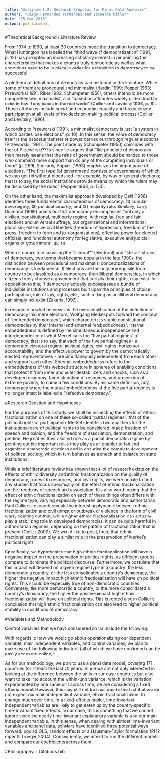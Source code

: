 ```yaml
---
title: "Assignment 2: Research Proposal for Final Data Analysis"
authors: "Diego Fernandez Fernandez and Isabelle Miller"
date: "25 Mar 2016"
output: pdf_document
---
```


#Theoretical Background / Literature Review

From 1974 to 1990, at least 30 countries made the transition to democracy. What Huntington has labelled the "third wave of democratization" (1991, p. 12) has prompted an increasing scholarly interest in pinpointing the characteristics that makes a country truly democratic as well as what conditions need to be in place in order for a transition to democracy to be successful. 

A plethora of definitions of democracy can be found in the literature. While some of them are procedural and minimalist (Hardin 1999; Popper 1963; Przeworksi 1991; Riker 1982; Schumpeter 1950), others intend to be more comprehensive, maximalist, and "based on attributes widely understood to exist in few if any cases in the real world" (Collier and Levitsky 1996, p. 8). Those attributes include social and economic equality and broad citizen participation at all levels of the decision-making political process (Collier and Levitsky, 1996). 

According to Przeworski (1991), a minimalist democracy is just "a system in which parties lose elections" (p. 10). In this sense, the value of democracy itself is the peaceful transfer of power carried out through regular elections (Przeworski, 1991). The point made by Schumpeter (1950) coincides with that of Przeworski???s since he argues that "the principle of democracy then merely means that the reins of government should be handed to those who command more support than do any of the competing individuals or team" (p. 269). Similarly, Popper (1963) emphasizes the importance of elections.  "The first type [of government] consists of governments of which we can get rid without bloodshed- for example, by way of general elections; that is to say, the social institutions provide means by which the rulers may be dismissed by the ruled" (Popper 1963, p. 124). 

On the other hand, the maximalist approach developed by Dahl (1956) identifies three fundamental characteristics of democracy: (1) popular sovereignty, (2) political equality, and (3) majority rule. Similarly, Larry Diamond (1999) points out that democracy encompasses "not only a civilian, constitutional, multiparty regime, with regular, free and fair elections and universal suffrage, but organizational and informational pluralism; extensive civil liberties (freedom of expression, freedom of the press, freedom to form and join organizations); effective power for elected officials; and functional autonomy for legislative, executive and judicial organs of government" (p. 11).

When it comes to discussing the "illiberal"" (electoral) and "liberal" strains of democracy, two terms that became popular in the late 1990s, the distinction between procedural and maximalist conceptualizations of democracy is fundamental. If elections are the only prerequisite for a country to be classified as a democracy, then illiberal democracies, in which citizens freely choose a government that curtails their rights, may exist. In opposition to this, if democracy actually encompasses a bundle of indivisible institutions and processes built upon the principles of choice, participation, rule of law, rights, etc., such a thing as an illiberal democracy can simply not exist (Zakaria, 1997).

In response to what he views as the oversimplification of the definition of democracy into mere elections, Wolfgang Merkel puts forward the concept of "embedded democracy", which characterizes stable constitutional democracies by their internal and external "embeddedness". Internal embeddedness is defined by the simultaneous independence and interdependence of what Merkel calls the "five partial regimes" of democracy; that is to say, that each of the five partial regimes - a democratic electoral regime, political rights, civil rights, horizontal accountability, and the effective power to govern by the democratically elected representatives - are simultaneously independent from each other and support each other. External embeddedness refers to the embeddedness of this webbed structure in spheres of enabling conditions that protect it from inner and outer destabilizers and shocks, such as a developed economy, fair distribution of resources, and prevention of extreme poverty, to name a few conditions. By his same definition, any democracy where the mutual embeddedness of the five partial regimes is no longer intact is labelled a "defective democracy."

#Research Question and Hypotheses

For the purposes of this study, we shall be inspecting the effects of ethnic fractionalization on one of these so-called "partial regimes": that of the political rights of participation. Merkel identifies two qualifiers for the institutional core of political rights to be considered intact: freedom of speech and opinion, and the freedom of association, demonstration, and petition. He justifies their allotted role as a partial democratic regime by pointing out the important roles they play as an enabler to fair and organized democratic elections and in ensuring the complete development of political society, which in turn behaves as a check and balance on state institutions. 

While a brief literature review has shown that a lot of research exists on the effects of ethnic diversity and ethnic fractionalization on the quality of democracy, access to resources, and civil rights, we were unable to find any studies that focus specifically on the effect of ethnic fractionalization on the freedoms of speech and association. It is also worth noting that the effect of ethnic fractionalization on each of these things often differs with the regime type, varying especially between democratic and authoritarian. Paul Collier's research reveals the interesting dynamic between ethnic fractionalization and civil unrest or outbreak of violence in the form of civil wars, pointing out that, while higher ethnic fractionalization can actually play a stabilizing role in developed democracies, it can be quite harmful in authoritarian regimes, depending on the pattern of fractionalization that is present (Collier 2000). We would like to posit, then, that ethnic fractionalization can play a similar role in the preservation of Merkel's political rights. 

Specifically, we hypothesize that high ethnic fractionalization will have a negative impact on the preservation of political rights, as different groups compete to dominate the political discourse. Furthermore, we postulate that this impact will depend on a given regime type in a country: the less democratic a country, or the less consolidated a country's democracy, the higher the negative impact high ethnic fractionalization will have on political rights. This should be especially true of non-democratic countries. Conversely, the more democratic a country, or the more consolidated a country's democracy, the higher the positive impact high ethnic fractionalization will have on political rights. This is rooted also in Collier's conclusion that high ethnic fractionalization can also lead to higher political stability in conditions of democracy.

#Variables and Methodology

Control variables that we have considered so far include the following: \itemize{
\item{Linguistic fractionalization}{ - while linguistic identity may often overlap with ethnic identity, it also often plays a unifying role in multi-ethnic societies. This unifying role may, in turn, affect the intergroup competition and conflict that we theorize may play a negative role on political rights. However, the risk of multicollinearity will likely have to be accounted for and monitored. We also considered religious fractionalization as a similar control variable, but concluded that religious correlation to ethnicity is often much higher than linguistic correlation and therefore the probability of collinearity problems would be too high.}

\item{Economic inequality}{ - economic inequality serves to exacerbate any sort of inter-societal or intergroup divisions or differences, and we suspect that with ethnicity this would be no different. Therefore, it would be important to include it among our control variables.}

\item{Income per capita}{ - lack of wealth can produce general dissatisfaction and conflict among a population, and in turn also exacerbate intergroup conflict. We would also want to control for its residual effects.}

\item{Judicial independence}{ - judicial independence serves, here, as a proxy for horizontal accountability, which in turn guarantees the ability of the state to keep itself in check. As a control variable, it would help control for the role of the state in the possible suppression of political rights.}

\item{Indicators of government accountability}{ - these would play a similar role to judicial independence in controlling for the role of the state in other positively or negatively determining the preservation of political rights.}
}


With regards to how we would go about operationalizing our dependent variable, main independent variables, and control variables, we plan to make use of the following indicators (all of which we have confirmed can be easily accessed online): \itemize{
\item{Dependent variable}{ - as we have already said, according to Merkel???s strict definition, political rights shall consist for the purposes of this study of the freedom of speech and opinion on the one hand, and the freedom of association, demonstration, and petition on the other hand. Since the majority of political rights variables that we have found encompass more dimensions than those (that is to say, are somewhat broader than our selected definition), we have decided to depend upon Freedom House???s Freedom of the Press variable as a proxy for freedom of speech and opinion. Nevertheless, we also intend to run the second dimension, freedom of association, demonstration, and petition, as alternative dependent variable to serve as a robustness check. As a proxy for this, we shall use Freedom House???s Associational and Organizational Rights variable.}

\item{Main independent variable}{ - for ethnic fractionalization, we plan to use the indicator developed in 2003 by Alesina et al. Their variable ranges from 0 to 1, 0 being the most ethnically homogeneous that a country can be and 1 diverse or fractionalized.}

\item{Interaction variable}{ - for quality of democracy, we have decided to use the level of democracy indicator developed by Freedom House and Polity IV. This is due to the fact that we also want to account for authoritarian regimes. The variable???s scale ranges from 0 to 10, where 0 is least democratic and 10 most democratic. We intend to create three bins, or categories, of these: fully consolidated democracies, non-consolidated democracies, and autocracies, to allow for comparison of results across similar regime types.}

\item{Control variables}{ - Alesina et al.'s ethnic fractionalization indicator, the Gini coefficient, GDP per capita, the independence of judiciary categorical variable developed by CIRI Human Rights Data Project, and the voice and accountability variable from the World Bank???s Worldwide Governance Indicators will serve as our chosen control variables.}
}


As for our methodology, we plan to use a panel data model, covering 171 countries for at least the last 20 years. Since we are not only interested in looking at the difference between the units in our case countries but also want to take into account the within-unit variance, which is the variation experimented by one same unit across time, we are considering a fixed effects model. However, this may still not be ideal due to the fact that we do not expect our main independent variable, ethnic fractionalization, to change much over time. In a fixed-effects model, time-invariant independent variables are likely to get eaten up by the country-specific time-invariant fixed effects. In our case, this is something that we cannot ignore since the nearly time-invariant explanatory variable is also our main independent variable. In this sense, when dealing with almost time-invariant variables and panel data, scholars have identified three potential ways forward: pooled OLS, random effects or a Hausman-Taylor formulation (Pl??mper & Troeger 2004). Consequently, we intend to run the different models and compare our coefficients across them. 


\newpage
#Bibliography:
    - Citations.bib

